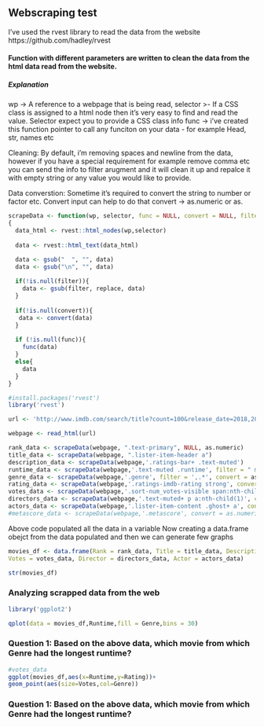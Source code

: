 ## Webscraping test

I've used the rvest library to read the data from the website
https://github.com/hadley/rvest

#### Function with different parameters are written to clean the data from the html data read from the website.

##### Explanation

wp -> A reference to a webpage that is being read, 
selector >- If a CSS class is assigned to a html node then it's very easy to find and read the value. Selector expect you to provide a CSS class info
func -> i've created this function pointer to call any funciton on your data - for example Head, str, names etc 

Cleaning:
By default, i'm removing spaces and newline from the data, however if you have a special requirement for example remove comma etc you can send the info to filter arugment and it will clean it up and repalce it with empty string or any value you would like to provide.

Data converstion:
Sometime it's required to convert the string to number or factor etc. Convert input can help to do that
convert -> as.numeric or as.

```r

scrapeData <- function(wp, selector, func = NULL, convert = NULL, filter = NULL, replace = "")
{
  data_html <- rvest::html_nodes(wp,selector)
  
  data <- rvest::html_text(data_html)

  data <- gsub("  ", "", data)
  data <- gsub("\n", "", data)
  
  if(!is.null(filter)){
    data <- gsub(filter, replace, data)
  }
  
  if(!is.null(convert)){
   data <- convert(data)
  }
  
  if (!is.null(func)){
    func(data)
  }
  else{
    data
  }
}

```

```r
#install.packages('rvest')
library('rvest')

url <- 'http://www.imdb.com/search/title?count=100&release_date=2018,2018&title_type=feature'

webpage <- read_html(url)

rank_data <- scrapeData(webpage, ".text-primary", NULL, as.numeric)
title_data <- scrapeData(webpage, ".lister-item-header a")
description_data <- scrapeData(webpage,'.ratings-bar+ .text-muted')
runtime_data <- scrapeData(webpage,'.text-muted .runtime', filter = " min", convert = as.numeric)
genre_data <- scrapeData(webpage,'.genre', filter = ',.*', convert = as.factor)
rating_data <- scrapeData(webpage,'.ratings-imdb-rating strong', conver = as.numeric)
votes_data <- scrapeData(webpage,'.sort-num_votes-visible span:nth-child(2)', filter = ",", as.numeric)
directors_data <- scrapeData(webpage,'.text-muted+ p a:nth-child(1)', convert = as.factor)
actors_data <- scrapeData(webpage,'.lister-item-content .ghost+ a', convert = as.factor)
#metascore_data <- scrapeData(webpage,'.metascore', convert = as.numeric)
```

Above code populated all the data in a variable
Now creating a data.frame obejct from the data populated and then we can generate few graphs

```r
movies_df <- data.frame(Rank = rank_data, Title = title_data, Description = description_data, Runtime = runtime_data, Genre = genre_data, Rating = rating_data, 
Votes = votes_data, Director = directors_data, Actor = actors_data)

str(movies_df)

```


### Analyzing scrapped data from the web
```r

library('ggplot2')

qplot(data = movies_df,Runtime,fill = Genre,bins = 30)

```

### Question 1: Based on the above data, which movie from which Genre had the longest runtime?


```r
#votes_data
ggplot(movies_df,aes(x=Runtime,y=Rating))+
geom_point(aes(size=Votes,col=Genre))
```

### Question 1: Based on the above data, which movie from which Genre had the longest runtime?
